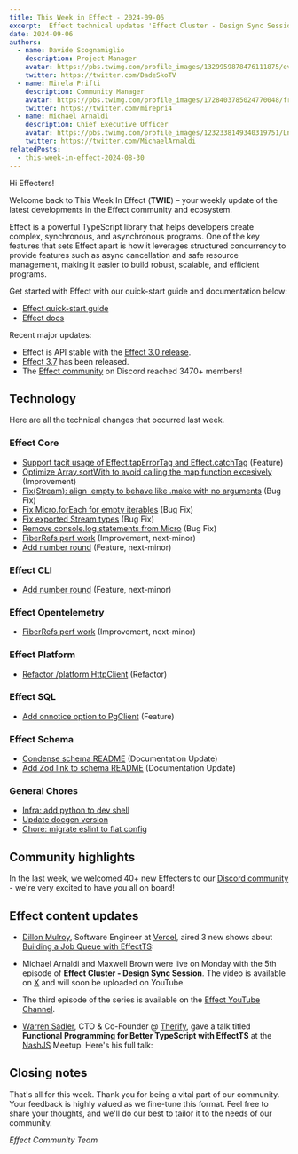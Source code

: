 ```yaml
---
title: This Week in Effect - 2024-09-06
excerpt:  Effect technical updates 'Effect Cluster - Design Sync Session ep. 3' by Michael Arnaldi and Maxwell Brown.
date: 2024-09-06
authors:
  - name: Davide Scognamiglio
    description: Project Manager
    avatar: https://pbs.twimg.com/profile_images/1329959878476111875/evHG8VX6_400x400.jpg
    twitter: https://twitter.com/DadeSkoTV
  - name: Mirela Prifti
    description: Community Manager
    avatar: https://pbs.twimg.com/profile_images/1728403785024770048/frKphayT_400x400.jpg
    twitter: https://twitter.com/mirepri4
  - name: Michael Arnaldi
    description: Chief Executive Officer
    avatar: https://pbs.twimg.com/profile_images/1232338149340319751/Ln9nNWyk_400x400.jpg
    twitter: https://twitter.com/MichaelArnaldi
relatedPosts:
  - this-week-in-effect-2024-08-30
---
```


Hi Effecters! 

Welcome back to This Week In Effect (**TWIE**) – your weekly update of the latest developments in the Effect community and ecosystem.

Effect is a powerful TypeScript library that helps developers create complex, synchronous, and asynchronous programs. One of the key features that sets Effect apart is how it leverages structured concurrency to provide features such as async cancellation and safe resource management, making it easier to build robust, scalable, and efficient programs.

Get started with Effect with our quick-start guide and documentation below:

- [Effect quick-start guide](/docs/quickstart)
- [Effect docs](/docs/introduction)

Recent major updates:

- Effect is API stable with the [Effect 3.0 release](https://effect.website/blog/effect-3.0).
- [Effect 3.7](https://effect.website/blog/effect-3.7) has been released.
- The [Effect community](https://discord.gg/effect-ts) on Discord reached 3470+ members!


## Technology

Here are all the technical changes that occurred last week.

### Effect Core
+ [Support tacit usage of Effect.tapErrorTag and Effect.catchTag](https://github.com/Effect-TS/effect/pull/3516) (Feature)
+ [Optimize Array.sortWith to avoid calling the map function excesively](https://github.com/Effect-TS/effect/pull/3536) (Improvement)
+ [Fix(Stream): align .empty to behave like .make with no arguments](https://github.com/Effect-TS/effect/pull/3543) (Bug Fix)
+ [Fix Micro.forEach for empty iterables](https://github.com/Effect-TS/effect/pull/3545) (Bug Fix)
+ [Fix exported Stream types](https://github.com/Effect-TS/effect/pull/3546) (Bug Fix)
+ [Remove console.log statements from Micro](https://github.com/Effect-TS/effect/pull/3548) (Bug Fix)
+ [FiberRefs perf work](https://github.com/Effect-TS/effect/pull/3518) (Improvement, next-minor)
+ [Add number round](https://github.com/Effect-TS/effect/pull/3533) (Feature, next-minor)

### Effect CLI
+ [Add number round](https://github.com/Effect-TS/effect/pull/3533) (Feature, next-minor)

### Effect Opentelemetry
+ [FiberRefs perf work](https://github.com/Effect-TS/effect/pull/3518) (Improvement, next-minor)

### Effect Platform
+ [Refactor /platform HttpClient](https://github.com/Effect-TS/effect/pull/3537) (Refactor)

### Effect SQL
+ [Add onnotice option to PgClient](https://github.com/Effect-TS/effect/pull/3529) (Feature)

### Effect Schema
+ [Condense schema README](https://github.com/Effect-TS/effect/pull/3534) (Documentation Update)
+ [Add Zod link to schema README](https://github.com/Effect-TS/effect/pull/3538) (Documentation Update)

### General Chores
+ [Infra: add python to dev shell](https://github.com/Effect-TS/effect/pull/3531)
+ [Update docgen version](https://github.com/Effect-TS/effect/pull/3539)
+ [Chore: migrate eslint to flat config](https://github.com/Effect-TS/effect/pull/3528)

## Community highlights

In the last week, we welcomed 40+ new Effecters to our [Discord community](https://discord.gg/effect-ts) - we're very excited to have you all on board! 


## Effect content updates

+ [Dillon Mulroy](https://twitter.com/dillon_mulroy), Software Engineer at [Vercel](https://vercel.com), aired 3 new shows about [Building a Job Queue with EffectTS](https://www.twitch.tv/dmmulroy/videos):
<TwitchPlayerNonInteractive video="2241459740" />

+ Michael Arnaldi and Maxwell Brown were live on Monday with the 5th episode of **Effect Cluster - Design Sync Session**. The video is available on [X](https://x.com/EffectTS_) and will soon be uploaded on YouTube.
<Tweet id="1830612060461482030" />

+ The third episode of the series is available on the [Effect YouTube Channel](https://www.youtube.com/@effect-ts).
<YouTube url="https://www.youtube.com/embed/9lC1vOIYq4w?si=-tyoafwj5MsjMsZ8" />

+ [Warren Sadler](https://x.com/WarrenTherify), CTO & Co-Founder @ [Therify](https://x.com/Therify), gave a talk titled **Functional Programming for Better TypeScript with EffectTS** at the [NashJS](https://www.meetup.com/nashjs/) Meetup. Here's his full talk:
 <YouTube url="https://www.youtube.com/embed/dmfeCrokKOw?si=8c1qR_XydkD6T5qc" />

## Closing notes

That's all for this week. Thank you for being a vital part of our community. Your feedback is highly valued as we fine-tune this format. Feel free to share your thoughts, and we'll do our best to tailor it to the needs of our community.

_Effect Community Team_
